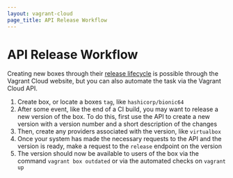 ```yaml
---
layout: vagrant-cloud
page_title: API Release Workflow
---
```


# API Release Workflow

Creating new boxes through their [release lifecycle](/docs/vagrant-cloud/boxes/lifecycle)
is possible through the Vagrant Cloud website, but you can also automate
the task via the Vagrant Cloud API.

1. Create box, or locate a boxes `tag`, like `hashicorp/bionic64`
2. After some event, like the end of a CI build, you may want to
   release a new version of the box. To do this, first use the API to
   create a new version with a version number and a short description
   of the changes
3. Then, create any providers associated with the version, like
   `virtualbox`
4. Once your system has made the necessary requests to the API and the
   version is ready, make a request to the `release` endpoint on the version
5. The version should now be available to users of the box via
   the command `vagrant box outdated` or via the automated checks on
   `vagrant up`
